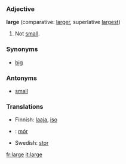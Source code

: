 === Adjective ===
'''large'''  (comparative: [[larger]], superlative [[largest]])
#Not [[small]].

===Synonyms===
*[[big]]

===Antonyms===
*[[small]]

=== Translations ===
*Finnish: [[laaja]], [[iso]]
*{{ga}}: [[mór]]
*Swedish: [[stor]]

[[fr:large]]
[[it:large]]